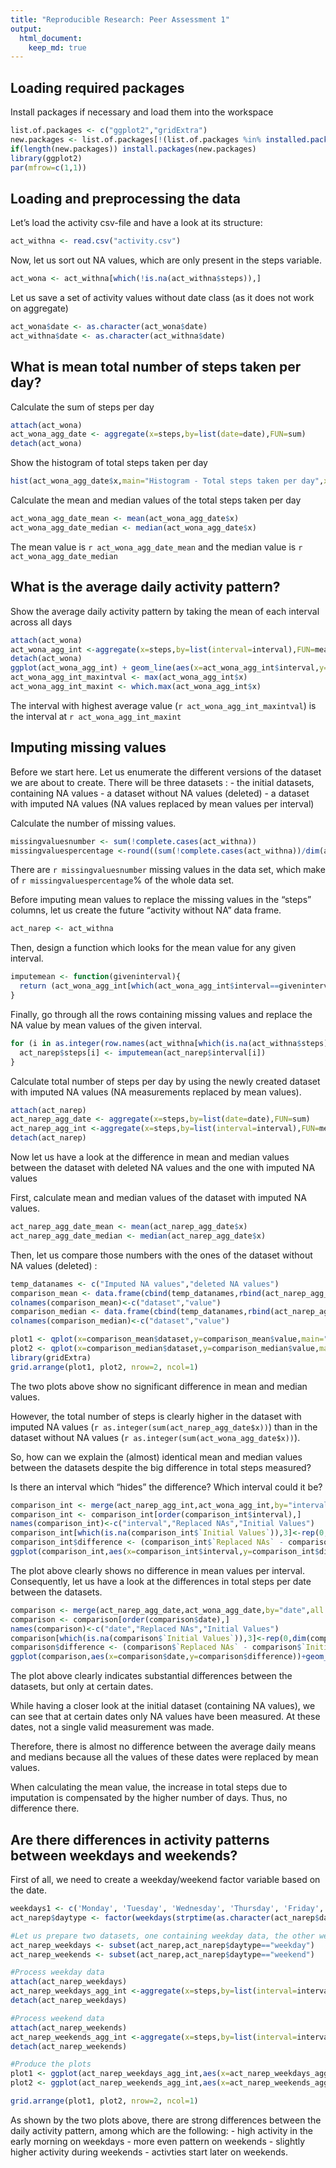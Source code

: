 ```yaml
---
title: "Reproducible Research: Peer Assessment 1"
output: 
  html_document:
    keep_md: true
---
```


## Loading required packages
Install packages if necessary and load them into the workspace
```r
list.of.packages <- c("ggplot2","gridExtra")
new.packages <- list.of.packages[!(list.of.packages %in% installed.packages()[,"Package"])]
if(length(new.packages)) install.packages(new.packages)
library(ggplot2)
par(mfrow=c(1,1))
```


## Loading and preprocessing the data
Let's load the activity csv-file and have a look at its structure:

```r
act_withna <- read.csv("activity.csv")
```

Now, let us sort out NA values, which are only present in the steps variable.

```r
act_wona <- act_withna[which(!is.na(act_withna$steps)),]
```

Let us save a set of activity values without date class (as it does not work on aggregate)
```r
act_wona$date <- as.character(act_wona$date)
act_withna$date <- as.character(act_withna$date)
```


## What is mean total number of steps taken per day?

Calculate the sum of steps per day

```r
attach(act_wona)
act_wona_agg_date <- aggregate(x=steps,by=list(date=date),FUN=sum)
detach(act_wona)
```

Show the histogram of total steps taken per day

```r
hist(act_wona_agg_date$x,main="Histogram - Total steps taken per day",xlab= "Steps taken per day", ylab="Frequency")
```

Calculate the mean and median values of the total steps taken per day

```r
act_wona_agg_date_mean <- mean(act_wona_agg_date$x)
act_wona_agg_date_median <- median(act_wona_agg_date$x)
```

The mean value is `r act_wona_agg_date_mean` and the median value is `r act_wona_agg_date_median`

## What is the average daily activity pattern?

Show the average daily activity pattern by taking the mean of each interval across all days

```r
attach(act_wona)
act_wona_agg_int <-aggregate(x=steps,by=list(interval=interval),FUN=mean)
detach(act_wona)
ggplot(act_wona_agg_int) + geom_line(aes(x=act_wona_agg_int$interval,y=act_wona_agg_int$x)) + scale_x_continuous(limits=c(0,2355),breaks=c(0,0600,1200,1800,2355),labels=c("12 am","6 am","12 pm","6 pm","11.55 pm")) + labs(x="Average steps per interval",y="Intervals")
act_wona_agg_int_maxintval <- max(act_wona_agg_int$x)
act_wona_agg_int_maxint <- which.max(act_wona_agg_int$x)
```

The interval with highest average value (`r act_wona_agg_int_maxintval`) is the interval at `r act_wona_agg_int_maxint`

## Imputing missing values

Before we start here. Let us enumerate the different versions of the dataset we are about to create. There will be three datasets :
- the initial datasets, containing NA values
- a dataset without NA values (deleted)
- a dataset with imputed NA values (NA values replaced by mean values per interval)

Calculate the number of missing values.

```r
missingvaluesnumber <- sum(!complete.cases(act_withna))
missingvaluespercentage <-round((sum(!complete.cases(act_withna))/dim(act_withna)[1])*100,2)
```

There are `r missingvaluesnumber` missing values in the data set, which make of `r missingvaluespercentage`% of the whole data set.

Before imputing mean values to replace the missing values in the "steps" columns, let us create the future "activity without NA" data frame.

```r
act_narep <- act_withna
```

Then, design a function which looks for the mean value for any given interval.

```r
imputemean <- function(giveninterval){
  return (act_wona_agg_int[which(act_wona_agg_int$interval==giveninterval),]$x)
}
```

Finally, go through all the rows containing missing values and replace the NA value by mean values of the given interval. 

```r
for (i in as.integer(row.names(act_withna[which(is.na(act_withna$steps)==TRUE),]))) {
  act_narep$steps[i] <- imputemean(act_narep$interval[i])
}
```

Calculate total number of steps per day by using the newly created dataset with imputed NA values (NA measurements replaced by mean values).

```r
attach(act_narep)
act_narep_agg_date <- aggregate(x=steps,by=list(date=date),FUN=sum)
act_narep_agg_int <-aggregate(x=steps,by=list(interval=interval),FUN=mean) #this is for further use
detach(act_narep)
```

Now let us have a look at the difference in mean and median values between the dataset with deleted NA values and the one with imputed NA values

First, calculate mean and median values of the dataset with imputed NA values.

```r
act_narep_agg_date_mean <- mean(act_narep_agg_date$x)
act_narep_agg_date_median <- median(act_narep_agg_date$x)
```

Then, let us compare those numbers with the ones of the dataset without NA values (deleted) :

```r
temp_datanames <- c("Imputed NA values","deleted NA values")
comparison_mean <- data.frame(cbind(temp_datanames,rbind(act_narep_agg_date_mean,act_wona_agg_date_mean)))
colnames(comparison_mean)<-c("dataset","value")
comparison_median <- data.frame(cbind(temp_datanames,rbind(act_narep_agg_date_median,act_wona_agg_date_median)))
colnames(comparison_median)<-c("dataset","value")

plot1 <- qplot(x=comparison_mean$dataset,y=comparison_mean$value,main="Difference between daily mean values",xlab="daily mean",ylab="dataset")+theme(panel.background = element_rect(fill = '#ccffff', colour = '#3399ff'))
plot2 <- qplot(x=comparison_median$dataset,y=comparison_median$value,main="Difference between daily median values",xlab="daily median",ylab="dataset")+theme(panel.background = element_rect(fill = '#ffffcc', colour = '#cc9900'))
library(gridExtra)
grid.arrange(plot1, plot2, nrow=2, ncol=1)
```

The two plots above show no significant difference in mean and median values.

However, the total number of steps is clearly higher in the dataset with imputed NA values (`r as.integer(sum(act_narep_agg_date$x))`) than in the dataset without NA values (`r as.integer(sum(act_wona_agg_date$x))`).

So, how can we explain the (almost) identical mean and median values between the datasets despite the big difference in total steps measured?

Is there an interval which "hides" the difference? Which interval could it be?

```r
comparison_int <- merge(act_narep_agg_int,act_wona_agg_int,by="interval",all = T)
comparison_int <- comparison_int[order(comparison_int$interval),]
names(comparison_int)<-c("interval","Replaced NAs","Initial Values")
comparison_int[which(is.na(comparison_int$`Initial Values`)),3]<-rep(0,dim(comparison_int[which(is.na(comparison_int$`Initial Values`)),])[1])
comparison_int$difference <- (comparison_int$`Replaced NAs` - comparison_int$`Initial Values`)
ggplot(comparison_int,aes(x=comparison_int$interval,y=comparison_int$difference))+geom_line(stat="identity",position="stack",colour="#66ccff")+labs(x = "Intervals", y = "Difference in mean steps per interval",title="Difference between initial dataset and the one with imputed NA values")+scale_x_continuous(limits = c(0,2355),breaks=c(0,0600,1200,1800,2355),labels =c("12 am","6 am","12 pm","6 pm","11.55 pm"))
```

The plot above clearly shows no difference in mean values per interval. Consequently, let us have a look at the differences in total steps per date between the datasets.

```r
comparison <- merge(act_narep_agg_date,act_wona_agg_date,by="date",all = T)
comparison <- comparison[order(comparison$date),]
names(comparison)<-c("date","Replaced NAs","Initial Values")
comparison[which(is.na(comparison$`Initial Values`)),3]<-rep(0,dim(comparison[which(is.na(comparison$`Initial Values`)),])[1])
comparison$difference <- (comparison$`Replaced NAs` - comparison$`Initial Values`)
ggplot(comparison,aes(x=comparison$date,y=comparison$difference))+geom_bar(stat="identity",position="stack",fill="#66ccff")+labs(x = "Dates", y = "Difference in total steps",title="Difference between initial dataset and the one with imputed NA values")+theme(axis.text.x=element_blank())
```

The plot above clearly indicates substantial differences between the datasets, but only at certain dates.

While having a closer look at the initial dataset (containing NA values), we can see that at certain dates only NA values have been measured. At these dates, not a single valid measurement was made.

Therefore, there is almost no difference between the average daily means and medians because all the values of these dates were replaced by mean values.

When calculating the mean value, the increase in total steps due to imputation is compensated by the higher number of days. Thus, no difference there.

## Are there differences in activity patterns between weekdays and weekends?

First of all, we need to create a weekday/weekend factor variable based on the date. 

```r
weekdays1 <- c('Monday', 'Tuesday', 'Wednesday', 'Thursday', 'Friday','Lundi', 'Mardi', 'Mercredi', 'Jeudi', 'Vendredi')
act_narep$daytype <- factor(weekdays(strptime(as.character(act_narep$date),"%Y-%m-%d")) %in% weekdays1,levels=c(FALSE, TRUE), labels=c('weekend', 'weekday'))

#Let us prepare two datasets, one containing weekday data, the other weekend data 
act_narep_weekdays <- subset(act_narep,act_narep$daytype=="weekday")
act_narep_weekends <- subset(act_narep,act_narep$daytype=="weekend")

#Process weekday data
attach(act_narep_weekdays)
act_narep_weekdays_agg_int <-aggregate(x=steps,by=list(interval=interval),FUN=mean) #this is for further use
detach(act_narep_weekdays)

#Process weekend data
attach(act_narep_weekends)
act_narep_weekends_agg_int <-aggregate(x=steps,by=list(interval=interval),FUN=mean) #this is for further use
detach(act_narep_weekends)

#Produce the plots
plot1 <- ggplot(act_narep_weekdays_agg_int,aes(x=act_narep_weekdays_agg_int$interval,y=act_narep_weekdays_agg_int$x))+geom_line(stat="identity",position="stack",colour="#66ccff")+labs(x = "Intervals", y = "Mean steps per interval",title="Mean steps per interval on weekdays")+scale_x_continuous(limits = c(0,2355),breaks=c(0,0600,1200,1800,2355),labels =c("12 am","6 am","12 pm","6 pm","11.55 pm"))+ylim(c(min(act_narep_weekdays_agg_int$x),max(act_narep_weekdays_agg_int$x)))+geom_hline(yintercept = mean(act_narep_weekdays_agg_int$x),colour="blue")
plot2 <- ggplot(act_narep_weekends_agg_int,aes(x=act_narep_weekends_agg_int$interval,y=act_narep_weekends_agg_int$x))+geom_line(stat="identity",position="stack",colour="#66ccff")+labs(x = "Intervals", y = "Mean steps per interval",title="Mean steps per interval on weekends")+scale_x_continuous(limits = c(0,2355),breaks=c(0,0600,1200,1800,2355),labels =c("12 am","6 am","12 pm","6 pm","11.55 pm"))+ylim(c(min(act_narep_weekdays_agg_int$x),max(act_narep_weekdays_agg_int$x)))+geom_hline(yintercept = mean(act_narep_weekends_agg_int$x),colour="blue")

grid.arrange(plot1, plot2, nrow=2, ncol=1)
```

As shown by the two plots above, there are strong differences between the daily activity pattern, among which are the following:
- high activity in the early morning on weekdays
- more even pattern on weekends
- slightly higher activity during weekends
- activties start later on weekends.